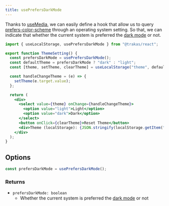 ```yaml
---
title: usePrefersDarkMode
---
```


Thanks to [useMedia](./use-media.mdx), we can easily define a hook that allow us to query
[prefers-color-scheme](https://developer.mozilla.org/en-US/docs/Web/CSS/@media/prefers-color-scheme) through an
operating system setting. So that, we can indicate that whether the current system is preferred the
[dark mode](https://csspoint101.com/the-ultimate-guide-to-dark-mode/#What_is_Dark_mode) or not.

```jsx title="ThemeSetting.jsx"
import { useLocalStorage, usePrefersDarkMode } from "@trakas/react";

export function ThemeSetting() {
  const prefersDarkMode = usePrefersDarkMode();
  const defaultTheme = prefersDarkMode ? "dark" : "light";
  const [theme, setTheme, clearTheme] = useLocalStorage("theme", defaultTheme);

  const handleChangeTheme = (e) => {
    setTheme(e.target.value);
  };

  return (
    <div>
      <select value={theme} onChange={handleChangeTheme}>
        <option value="light">Light</option>
        <option value="dark">Dark</option>
      </select>
      <button onClick={clearTheme}>Reset Theme</button>
      <div>Theme (localStorage): {JSON.stringify(localStorage.getItem("theme"))}</div>
    </div>
  );
}
```

## Options

```jsx
const prefersDarkMode = usePrefersDarkMode();
```

### Returns

- `prefersDarkMode: boolean`
  - Whether the current system is preferred the [dark mode](https://csspoint101.com/the-ultimate-guide-to-dark-mode/#What_is_Dark_mode) or not

